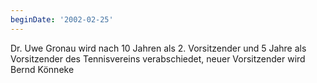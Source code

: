 ```yaml
---
beginDate: '2002-02-25'
---
```


Dr. Uwe Gronau wird nach 10 Jahren als 2. Vorsitzender und 5 Jahre als
Vorsitzender des Tennisvereins verabschiedet, neuer Vorsitzender wird Bernd
Könneke
